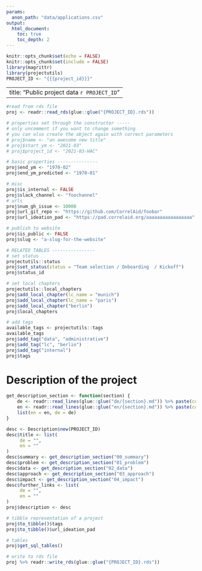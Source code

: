 ```yaml
---
params:
  anon_path: "data/applications.csv" 
output: 
  html_document:
    toc: true
    toc_depth: 2
---
```


```r
knitr::opts_chunk$set(echo = FALSE)
knitr::opts_chunk$set(include = FALSE)
library(magrittr)
library(projectutils)
PROJECT_ID <- "{{{project_id}}}"
```

---
title: "Public project data `r PROJECT_ID`"
---

```r
#read from rds file
proj <- readr::read_rds(glue::glue("{PROJECT_ID}.rds"))
```

```r
# properties set through the constructor -----
# only uncomment if you want to change something
# you can also create the object again with correct parameters
# proj$name <- "an awesome new title" 
# proj$start_ym <- "2021-03"
# proj$project_id <- "2021-03-HAC"

# basic properties ---------------
proj$end_ym <- "1970-02"
proj$end_ym_predicted <- "1970-01"

# misc
proj$is_internal <- FALSE
proj$slack_channel <- "foochannel"
# urls
proj$num_gh_issue <- 10000
proj$url_git_repo <- "https://github.com/CorrelAid/foobar"
proj$url_ideation_pad <- "https://pad.correlaid.org/aaaaaaaaaaaaaaaaa"

# publish to website
proj$is_public <- FALSE
proj$slug <- "a-slug-for-the-website"

# RELATED TABLES ----------------
# set status
projectutils::status
proj$set_status(status = "Team selection / Onboarding  / Kickoff")
proj$status_id

# set local chapters
projectutils::local_chapters
proj$add_local_chapter(lc_name = "munich")
proj$add_local_chapter(lc_name = "paris")
proj$add_local_chapter("berlin")
proj$local_chapters

# add tags
available_tags <- projectutils::tags
available_tags
proj$add_tag("data", "administrative")
proj$add_tag("lc", "berlin")
proj$add_tag("internal")
proj$tags
```



# Description of the project 

```r
get_description_section <- function(section) {
    de <- readr::read_lines(glue::glue("de/{section}.md")) %>% paste(collapse = "\n")
    en <- readr::read_lines(glue::glue("en/{section}.md")) %>% paste(collapse = "\n")
    list(en = en, de = de)
}

desc <- Description$new(PROJECT_ID)
desc$title <- list(
     de = "",
     en = ""
)
desc$summary <- get_description_section("00_summary")
desc$problem <- get_description_section("01_problem")
desc$data <- get_description_section("02_data")
desc$approach <- get_description_section("03_approach")
desc$impact <- get_description_section("04_impact")
desc$further_links <- list(
     de = "",
     en = ""
)
proj$description <- desc

```

```r
# tibble representation of a project
proj$to_tibble()$tags
proj$to_tibble()$url_ideation_pad
```

```r
# tables
proj$get_sql_tables()
```


```r
# write to rds file
proj %>% readr::write_rds(glue::glue("{PROJECT_ID}.rds"))
```